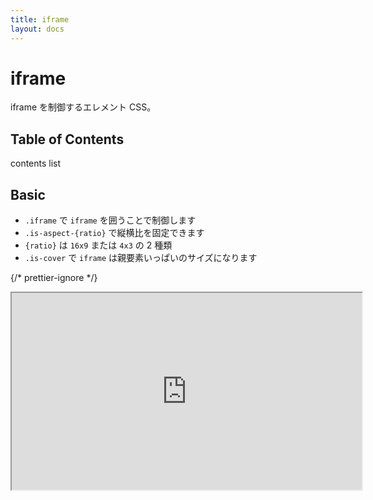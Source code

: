 ```yaml
---
title: iframe
layout: docs
---
```


# iframe

iframe を制御するエレメント CSS。

## Table of Contents

contents list

## Basic

- `.iframe` で `iframe` を囲うことで制御します
- `.is-aspect-{ratio}` で縦横比を固定できます
- `{ratio}` は `16x9` または `4x3` の 2 種類
- `.is-cover` で `iframe` は親要素いっぱいのサイズになります

{/* prettier-ignore */}
<div className="docs-preview">
  <div className="box is-space-md">
    <div className="iframe is-aspect-16x9">
      <iframe width="560" height="315" src="https://www.youtube.com/embed/llQkSr6fzXg" allow="accelerometer; autoplay; encrypted-media; gyroscope; picture-in-picture" allowFullScreen />
    </div>
    <div className="iframe is-aspect-4x3">
      <iframe width="560" height="315" src="https://www.youtube.com/embed/llQkSr6fzXg" allow="accelerometer; autoplay; encrypted-media; gyroscope; picture-in-picture" allowFullScreen />
    </div>
    <div className="iframe is-cover" style={{ height: "400px" }}>
      <iframe width="560" height="315" src="https://www.youtube.com/embed/llQkSr6fzXg" allow="accelerometer; autoplay; encrypted-media; gyroscope; picture-in-picture" allowFullScreen />
    </div>
  </div>
</div>

{/* prettier-ignore */}
```html
<div class="iframe is-aspect-16x9">
  <iframe width="560" height="315" src="https://www.youtube.com/embed/llQkSr6fzXg" allow="accelerometer; autoplay; encrypted-media; gyroscope; picture-in-picture" allowFullScreen>
</div>

<div class="iframe is-aspect-4x3">
  <iframe width="560" height="315" src="https://www.youtube.com/embed/llQkSr6fzXg" allow="accelerometer; autoplay; encrypted-media; gyroscope; picture-in-picture" allowFullScreen>
</div>

<div class="iframe is-cover" style="height: 400px;">
  <iframe width="560" height="315" src="https://www.youtube.com/embed/llQkSr6fzXg" allow="accelerometer; autoplay; encrypted-media; gyroscope; picture-in-picture" allowFullScreen>
</div>
```

## Variables

上書きできる変数は以下の通りです。

```css
/* None */
```

## Import

PostCSS で読み込む場合の各パスは以下となります。

```css
@import "musubii/src/elements/iframe/main.css";
```
